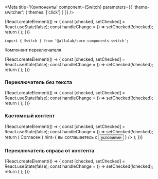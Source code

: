 



<Meta
    title='Компоненты'
    component={Switch}
    parameters={{ 'theme-switcher': { themes: ['click'] } }}
/>


<!-- Canvas -->

<Story name='Switch'>
    {React.createElement(() => {
        const [checked, setChecked] = React.useState(false);
        const handleChange = () => setChecked(!checked);
        return (
            <Switch
                checked={checked}
                disabled={boolean('disabled', false)}
                reversed={boolean('reversed', false)}
                block={boolean('block', false)}
                addons={text('addons')}
                align={select('align', ['start', 'center'])}
                className={text('className', '')}
                dataTestId={text('dataTestId', '')}
                label={text('label', 'Условие тоггла')}
                hint={text('hint', 'Описание пункта')}
                onChange={handleChange}
            />
        );
    })}
</Story>


<!-- Docs -->

<ComponentHeader
    name='Switch'
    version={version}
    package='@alfalab/core-components-switch'
    stage={3}
    design='https://www.figma.com/file/hqSP3L6qu8UcL3sf18Su1M/Web-Components?node-id=83%3A306'
/>

```tsx
import { Switch } from '@alfalab/core-components-switch';
```

Компонент переключателя.

<Preview>
    {React.createElement(() => {
        const [checked, setChecked] = React.useState(false);
        const handleChange = () => setChecked(!checked);
        return (
            <Switch
                checked={checked}
                disabled={boolean('disabled', false)}
                reversed={boolean('reversed', false)}
                className={text('className', '')}
                dataTestId={text('dataTestId', '')}
                label={text('label', 'Условие тоггла')}
                hint={text('hint', 'Описание пункта')}
                onChange={handleChange}
            />
        );
    })}
</Preview>


<Props of={Switch} />


### Переключатель без текста

<Preview>
    {React.createElement(() => {
        const [checked, setChecked] = React.useState(false);
        const handleChange = () => setChecked(!checked);
        return (
            <Switch
                checked={checked}
                onChange={handleChange}
            />
        );
    })}
</Preview>

### Кастомный контент

<Preview>
    {React.createElement(() => {
        const [checked, setChecked] = React.useState(false);
        const handleChange = () => setChecked(!checked);
        return (
            <Switch
                checked={checked}
                onChange={handleChange}
                label={
                    <span style={{ display: 'flex' }}>
                        <span style={{ marginRight: '8px' }}>Согласен</span>
                        <Icon />
                    </span>
                }
                hint={
                    <span>
                        вы соглашаетесь с <Button view='ghost'>условиями</Button>
                    </span>
                }
            />
        );
    })}
</Preview>

### Переключатель справа от контента

<Preview>
    {React.createElement(() => {
        const [checked, setChecked] = React.useState(false);
        const handleChange = () => setChecked(!checked);
        return (
            <Switch
                checked={checked}
                onChange={handleChange}
                reversed={true}
                label='Условие тоггла'
                hint='Описание пункта'
            />
        );
    })}
</Preview>
